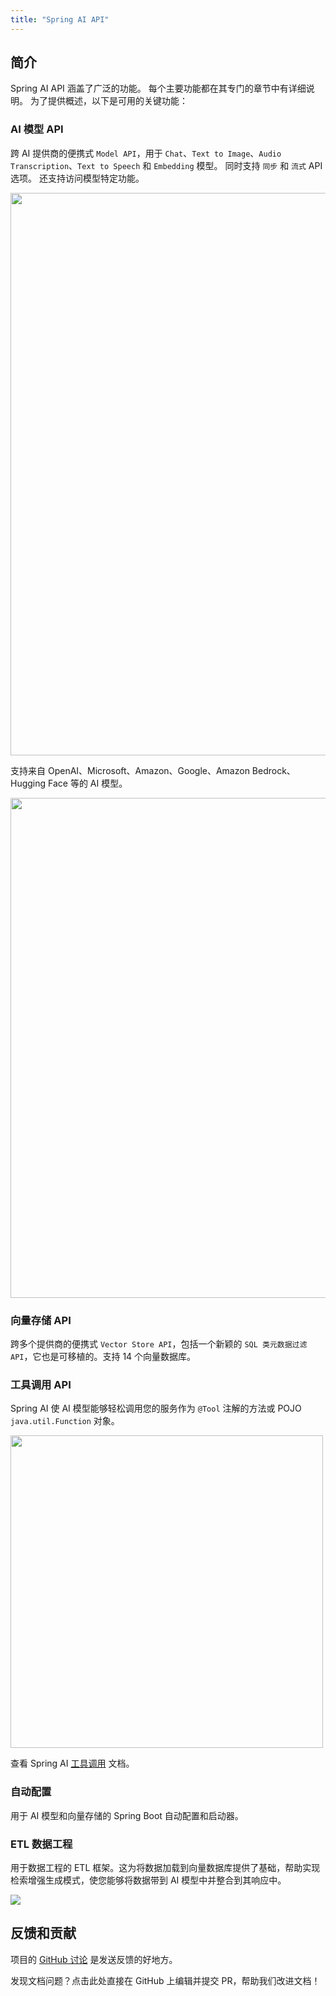 ```yaml
---
title: "Spring AI API"
---
```


## 简介

Spring AI API 涵盖了广泛的功能。
每个主要功能都在其专门的章节中有详细说明。
为了提供概述，以下是可用的关键功能：

### AI 模型 API

跨 AI 提供商的便携式 `Model API`，用于 `Chat`、`Text to Image`、`Audio Transcription`、`Text to Speech` 和 `Embedding` 模型。
同时支持 `同步` 和 `流式` API 选项。
还支持访问模型特定功能。

<Frame caption="模型层次结构">
  <img src="/images/model-hierarchy.jpg" width="900" />
</Frame>

支持来自 OpenAI、Microsoft、Amazon、Google、Amazon Bedrock、Hugging Face 等的 AI 模型。

<Frame caption="Spring AI 聊天完成客户端">
  <img src="/images/spring-ai-chat-completions-clients.jpg" width="800px" />
</Frame>

### 向量存储 API

跨多个提供商的便携式 `Vector Store API`，包括一个新颖的 `SQL 类元数据过滤 API`，它也是可移植的。支持 14 个向量数据库。

### 工具调用 API

Spring AI 使 AI 模型能够轻松调用您的服务作为 `@Tool` 注解的方法或 POJO `java.util.Function` 对象。

<Frame caption="工具调用的主要操作序列">
  <img src="/images/tools/tool-calling-01.jpg" width="500" />
</Frame>

查看 Spring AI [工具调用](/spring4ai/api/tools) 文档。

### 自动配置

用于 AI 模型和向量存储的 Spring Boot 自动配置和启动器。

### ETL 数据工程

用于数据工程的 ETL 框架。这为将数据加载到向量数据库提供了基础，帮助实现检索增强生成模式，使您能够将数据带到 AI 模型中并整合到其响应中。

<Frame>
  <img src="/images/etl-pipeline.jpg" />
</Frame>

## 反馈和贡献

项目的 [GitHub 讨论](https://github.com/spring-projects/spring-ai/discussions) 是发送反馈的好地方。 

<Card title="文档有误？请协助编辑" icon="pencil" href="https://github.com/javaai-pig4cloud-com/javaai-docs/edit/main/spring-ai/api/index.mdx">
  发现文档问题？点击此处直接在 GitHub 上编辑并提交 PR，帮助我们改进文档！
</Card>
